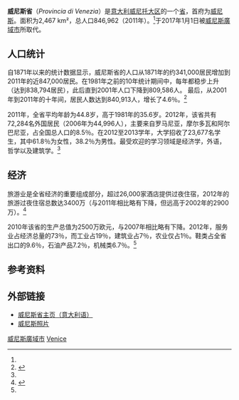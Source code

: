 {{Infobox settlement
<!-- See Template:Infobox settlement for additional fields and descriptions -->
| name                    = 威尼斯省<br>Province of Venice
| native_name             = 
| native_name_lang        = it<!-- ISO 639-2 code e.g. "it" for Italian -->
| settlement_type         = [[意大利省份列表|意大利省份]]
| image_skyline           = Venezia_veduta_aerea.jpg
| image_alt               = 
| image_caption           = 威尼斯
| image_flag              = 
| flag_alt                = 
| image_shield            = 
| shield_alt              = 
| image_map               = Venezia in Italy.svg
| map_alt                 = 
| map_caption             =  威尼斯省在意大利的位置
| coordinates             = 
| coordinates_footnotes   = 
| subdivision_type        = 国家
| subdivision_name        = {{flag|Italy}}
| subdivision_type1       = 地区
| subdivision_name1       = [[威尼托大区|威尼托大区]]
| established_title       = 
| established_date        = 
| extinct_title           =
| extinct_date            = 2015
| seat_type               = 首府
| seat                    = [[威尼斯|威尼斯]]
| parts_type              = [[市镇_(意大利)|市镇]]
| parts_style             = para
| p1                      = 44
| government_footnotes    = 
| leader_party            = [[北方聯盟_(義大利)|北方联盟]]
| leader_title            = 省长
| leader_name             = [[Francesca_Zaccariotto|Francesca Zaccariotto]]
| unit_pref               = Metric<!-- or US or UK -->
| area_footnotes          = 
| area_total_km2          = 2467
| elevation_footnotes     = 
| elevation_m             = 
| population_footnotes    = 
| population_total        = 846962
| population_as_of        = 2011
| population_density_km2  = auto
| timezone1               = [[欧洲中部时间|欧洲中部时间]]
| utc_offset1             = +1
| timezone1_DST           = [[欧洲中部夏令时间|欧洲中部夏令时间]]
| utc_offset1_DST         = +2
| postal_code_type        = 邮政编码
| postal_code             = 30010, 30014-30016, 30020-30039
| area_code_type          = 电话区号
| area_code               = 041, 049, 0421, 0422, 0426, 0431 
| iso_code                = 
| registration_plate      = {{tsl|en|Italian car number plates||VE}}
| blank_name_sec1         = [[国家统计研究所_(意大利)|ISTAT]]
| blank_info_sec1         = 027
| website                 = <!-- {{URL|example.com}} -->
| footnotes               = 
}}

'''威尼斯省'''（''Provincia di Venezia''）是[[意大利|意大利]][[威尼托大区|威尼托大区]]的一个[[意大利省份列表|省]]，首府为[[威尼斯|威尼斯]]。面积为2,467 km²，总人口846,962（2011年）。<ref name=popprov/>于2017年1月1日被[[威尼斯廣域市|威尼斯廣域市]]所取代。

==人口统计==
自1871年以来的统计数据显示，威尼斯省的人口从1871年的约341,000居民增加到2011年的近847,000居民。在1981年之前的10年统计期间中，每年都稳步上升（达到838,794居民），此后直到2001年人口下降到809,586人。 最后，从2001年到2011年的十年间，居民人数达到840,913人，增长了4.6％。<ref name=popprov>{{cite web|url=http://www.tuttitalia.it/veneto/provincia-di-venezia/statistiche/censimenti-popolazione/|title=Censimenti popolazione prov. di Venezia 1861-2011|publisher=tuttitalia|accessdate=2014-09-29|language=it|archive-date=2019-11-16|archive-url=https://web.archive.org/web/20191116110437/https://www.tuttitalia.it/veneto/provincia-di-venezia/statistiche/censimenti-popolazione/|dead-url=no}}</ref>

2011年，全省平均年龄为44.8岁，高于1981年的35.6岁。2012年，该省共有72,284名外国居民（2006年为44,996人），主要来自罗马尼亚，摩尔多瓦和阿尔巴尼亚，占全国总人口的8.5％。在2012至2013学年，大学招收了23,677名学生，其中61.8％为女性，38.2％为男性。最受欢迎的学习领域是经济学，外语，哲学以及建筑学。<ref name=vic/>

==经济==
旅游业是全省经济的重要组成部分，超过26,000家酒店提供过夜住宿，2012年的旅游过夜住宿总数达3400万（与2011年相比略有下降，但远高于2002年的2900万）。<ref name=vic>{{cite web|url=http://www.ve.camcom.gov.it/farla-crescere/economia-e-statistica/studi-e-pubblicazioni/venezia-in-cifre/Venezia-in-cifre-2013|title=Venezia in cifre 2013|publisher=Camera di Commercio Venenzia|accessdate=2014-09-29|language=|deadurl=yes|archiveurl=https://web.archive.org/web/20141207153647/http://www.ve.camcom.gov.it/farla-crescere/economia-e-statistica/studi-e-pubblicazioni/venezia-in-cifre/Venezia-in-cifre-2013|archivedate=2014-12-07|df=}}</ref>

2010年该省的生产总值为2500万欧元，与2007年相比略有下降。2012年，服务业占经济总量的73％，而工业占19％，建筑业占7％，农业仅占1％。鞋类占全省出口的9.6％，石油产品7.2％，机械类6.7％。<ref name=vic/>

==参考资料==
{{reflist}}

==外部链接==
{{commons category|Province of Venice}}
* [https://web.archive.org/web/20190416170717/http://www.provincia.venezia.it/ 威尼斯省主页（意大利语）]
* [http://www.photos-venise.eu/ 威尼斯照片] {{Wayback|url=http://www.photos-venise.eu/ |date=20210120102713 }}

{{Veneto}}
{{威尼斯省市鎮|nocat=yes}}

{{coord|45|27|N|12|24|E|display=title|region:IT_type:adm1st_source:nlwiki}}

{{Authority control}}

[[Category:威尼斯廣域市|]]
[[Category:意大利省份|Venice]]